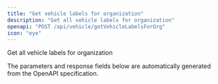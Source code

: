```yaml
---
title: "Get vehicle labels for organization"
description: "Get all vehicle labels for organization"
openapi: "POST /api/vehicle/getVehicleLabelsForOrg"
icon: "eye"
---
```


Get all vehicle labels for organization

<Note>
The parameters and response fields below are automatically generated from the OpenAPI specification.
</Note>
